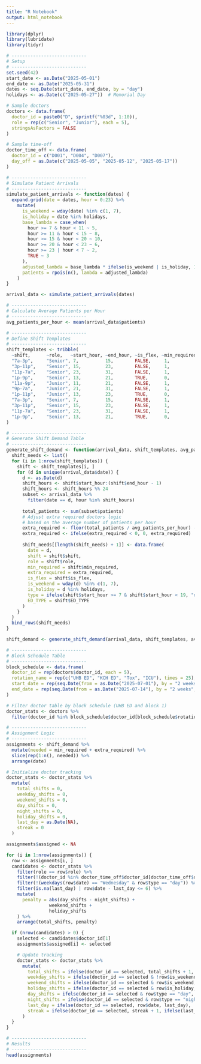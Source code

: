 ```yaml
---
title: "R Notebook"
output: html_notebook
---
```



```r
library(dplyr)
library(lubridate)
library(tidyr)
```

```r
# ----------------------------
# Setup
# ----------------------------
set.seed(42)
start_date <- as.Date("2025-05-01")
end_date <- as.Date("2025-05-31")
dates <- seq.Date(start_date, end_date, by = "day")
holidays <- as.Date(c("2025-05-27"))  # Memorial Day

# Sample doctors
doctors <- data.frame(
  doctor_id = paste0("D", sprintf("%03d", 1:10)),
  role = rep(c("Senior", "Junior"), each = 5),
  stringsAsFactors = FALSE
)

# Sample time-off
doctor_time_off <- data.frame(
  doctor_id = c("D001", "D004", "D007"),
  day_off = as.Date(c("2025-05-05", "2025-05-12", "2025-05-17"))
)
```

```r
# ----------------------------
# Simulate Patient Arrivals
# ----------------------------
simulate_patient_arrivals <- function(dates) {
  expand.grid(date = dates, hour = 0:23) %>%
    mutate(
      is_weekend = wday(date) %in% c(1, 7),
      is_holiday = date %in% holidays,
      base_lambda = case_when(
        hour >= 7 & hour < 11 ~ 5,
        hour >= 11 & hour < 15 ~ 8,
        hour >= 15 & hour < 20 ~ 10,
        hour >= 20 & hour < 23 ~ 6,
        hour >= 23 | hour < 7 ~ 2,
        TRUE ~ 3
      ),
      adjusted_lambda = base_lambda * ifelse(is_weekend | is_holiday, 1.2, 1),
      patients = rpois(n(), lambda = adjusted_lambda)
    )
}

arrival_data <- simulate_patient_arrivals(dates)

# ----------------------------
# Calculate Average Patients per Hour
# ----------------------------
avg_patients_per_hour <- mean(arrival_data$patients)
```

```r
# ----------------------------
# Define Shift Templates
# ----------------------------
shift_templates <- tribble(
  ~shift,      ~role,   ~start_hour, ~end_hour, ~is_flex, ~min_required, ~ED_TYPE,
  "7a-3p",     "Senior", 7,          15,        FALSE,     1,             "Adult",
  "3p-11p",    "Senior", 15,         23,        FALSE,     1,             "Adult",
  "11p-7a",    "Senior", 23,         31,        FALSE,     1,             "Adult",
  "1p-9p",     "Senior", 13,         21,        TRUE,      0,             "Adult",
  "11a-9p",    "Junior", 11,         21,        FALSE,     1,             "Adult",
  "9p-7a",     "Junior", 21,         31,        FALSE,     1,             "Adult",
  "1p-11p",    "Junior", 13,         23,        TRUE,      0,             "Adult",
  "7a-3p",     "Senior", 7,          15,        FALSE,     1,             "Peds",
  "3p-11p",    "Senior", 15,         23,        FALSE,     1,             "Peds",
  "11p-7a",    "Senior", 23,         31,        FALSE,     1,             "Peds",
  "1p-9p",     "Senior", 13,         21,        TRUE,      0,             "Peds"
)
```


```r
# ----------------------------
# Generate Shift Demand Table
# ----------------------------
generate_shift_demand <- function(arrival_data, shift_templates, avg_patients_per_hour) {
  shift_needs <- list()
  for (i in 1:nrow(shift_templates)) {
    shift <- shift_templates[i, ]
    for (d in unique(arrival_data$date)) {
      d <- as.Date(d)
      shift_hours <- shift$start_hour:(shift$end_hour - 1)
      shift_hours <- shift_hours %% 24
      subset <- arrival_data %>%
        filter(date == d, hour %in% shift_hours)
      
      total_patients <- sum(subset$patients)
      # Adjust extra required doctors logic 
      # based on the average number of patients per hour
      extra_required <- floor(total_patients / avg_patients_per_hour) - shift$min_required
      extra_required <- ifelse(extra_required < 0, 0, extra_required)
      
      shift_needs[[length(shift_needs) + 1]] <- data.frame(
        date = d,
        shift = shift$shift,
        role = shift$role,
        min_required = shift$min_required,
        extra_required = extra_required,
        is_flex = shift$is_flex,
        is_weekend = wday(d) %in% c(1, 7),
        is_holiday = d %in% holidays,
        type = ifelse(shift$start_hour >= 7 & shift$start_hour < 19, "day", "night"),
        ED_TYPE = shift$ED_TYPE
      )
    }
  }
  bind_rows(shift_needs)
}

shift_demand <- generate_shift_demand(arrival_data, shift_templates, avg_patients_per_hour)
```

```r
# ----------------------------
# Block Schedule Table
# ----------------------------
block_schedule <- data.frame(
  doctor_id = rep(doctors$doctor_id, each = 5),
  rotation_name = rep(c("UHB ED", "KCH ED", "Tox", "ICU"), times = 25),
  start_date = rep(seq.Date(from = as.Date("2025-07-01"), by = "2 weeks", length.out = 5), times = 10),
  end_date = rep(seq.Date(from = as.Date("2025-07-14"), by = "2 weeks", length.out = 5), times = 10)
)
```

```r
# Filter doctor table by block schedule (UHB ED and block 1)
doctor_stats <- doctors %>%
  filter(doctor_id %in% block_schedule$doctor_id[block_schedule$rotation_name == "UHB ED" & block_schedule$start_date == as.Date("2025-07-01")])

# ----------------------------
# Assignment Logic
# ----------------------------
assignments <- shift_demand %>%
  mutate(needed = min_required + extra_required) %>%
  slice(rep(1:n(), needed)) %>%
  arrange(date)

# Initialize doctor tracking
doctor_stats <- doctor_stats %>%
  mutate(
    total_shifts = 0,
    weekday_shifts = 0,
    weekend_shifts = 0,
    day_shifts = 0,
    night_shifts = 0,
    holiday_shifts = 0,
    last_day = as.Date(NA),
    streak = 0
  )

assignments$assigned <- NA

for (i in 1:nrow(assignments)) {
  row <- assignments[i, ]
  candidates <- doctor_stats %>%
    filter(role == row$role) %>%
    filter(!(doctor_id %in% doctor_time_off$doctor_id[doctor_time_off$day_off == row$date])) %>%
    filter(!(weekdays(row$date) == "Wednesday" & row$type == "day")) %>%
    filter(is.na(last_day) | row$date - last_day <= 6) %>%
    mutate(
      penalty = abs(day_shifts - night_shifts) +
                weekend_shifts +
                holiday_shifts
    ) %>%
    arrange(total_shifts, penalty)

  if (nrow(candidates) > 0) {
    selected <- candidates$doctor_id[1]
    assignments$assigned[i] <- selected

    # Update tracking
    doctor_stats <- doctor_stats %>%
      mutate(
        total_shifts = ifelse(doctor_id == selected, total_shifts + 1, total_shifts),
        weekday_shifts = ifelse(doctor_id == selected & !row$is_weekend, weekday_shifts + 1, weekday_shifts),
        weekend_shifts = ifelse(doctor_id == selected & row$is_weekend, weekend_shifts + 1, weekend_shifts),
        holiday_shifts = ifelse(doctor_id == selected & row$is_holiday, holiday_shifts + 1, holiday_shifts),
        day_shifts = ifelse(doctor_id == selected & row$type == "day", day_shifts + 1, day_shifts),
        night_shifts = ifelse(doctor_id == selected & row$type == "night", night_shifts + 1, night_shifts),
        last_day = ifelse(doctor_id == selected, row$date, last_day),
        streak = ifelse(doctor_id == selected, streak + 1, ifelse(last_day != row$date - 1, 0, streak))
      )
  }
}
```

```r
# ----------------------------
# Results
# ----------------------------
head(assignments)

```

